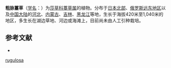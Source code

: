 {{Speciesbox
| name = 粗脉薹草
| status = 
| status_system = 
| image =
| genus = Carex
| species = rugulosa
| authority = Kükenth.
}}

'''粗脉薹草'''（[[学名|学名]]：{{lang|la|''Carex rugulosa''}}）为[[莎草科|莎草科]][[薹草属|薹草属]]的植物。分布于[[日本北部|日本北部]]、[[俄罗斯远东地区|俄罗斯远东地区]]以及[[中国大陆|中国大陆]]的[[河北|河北]]、[[内蒙古|内蒙古]]、[[吉林|吉林]]、[[黑龙江|黑龙江]]等地，生长于海拔420米至1,040米的地区，多生长在湖边草地、河边或海滩上，目前尚未由人工引种栽培。

== 参考文献 ==
<div class="references-small">
* {{cite web| url =http://www.bioinfo.cn/db05/KmzwSpecies.php?action=view&id=7033| title =粗脉薹草| work =《中国高等植物数据库全库》| publisher =中国科学院微生物研究所| author =昆明植物研究所| accessdate =2009-02-24| deadurl =yes| archiveurl =https://web.archive.org/web/20160305094531/http://www.bioinfo.cn/db05/KmzwSpecies.php?action=view&id=7033| archivedate =2016-03-05}}
</div>
{{Taxonbar|from=Q15227230}}

{{DEFAULTSORT:Carex rugulosa}}
[[Category:薹草属|rugulosa]]


{{Carex-stub}}